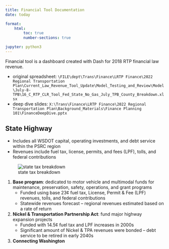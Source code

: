```yaml
---
title: Financial Tool Documentation
date: today

format: 
    html:   
        toc: true
        number-sections: true

jupyter: python3
---
```


Financial tool is a dashboard created with Dash for 2018 RTP financial law revenue.

- original spreadsheet: `\FILE\dept\Trans\Finance\LRTP Finance\2022 Regional Transportation Plan\Current_Law_Revenue_Tool_Update\Model_Testing_and_Review\Model\July-8-TPB\16_C_RTP_CLR_Tool_Fed_State_No_Gas_July_TPB_County_Breakdown.xlsx`
- deep dive slides: `X:\Trans\Finance\LRTP Finance\2022 Regional Transportation Plan\Background_Materials\Finance Planning 101\FinanceDeepDive.pptx`

## State Highway

- Includes all WSDOT capital, operating investments, and debt service within the PSRC region
- Revenues include fuel tax, license, permits, and fees (LPF), tolls, and federal contributions

![state tax breakdown](state_fuel_tax.png)

1. **Base program**: dedicated to motor vehicle and multimodal funds for maintenance, preservation, safety, operations, and grant programs
    - Funded using base 23¢ fuel tax, License, Permit &  Fee (LPF) revenues, tolls, and federal contributions
    - Statewide revenues forecast – regional revenues estimated based on a rate of return

2. **Nickel & Transportation Partnership Act**: fund major highway expansion projects
    - Funded with 14.5¢ fuel tax and LPF increases in 2000s
    - Significant amount of Nickel & TPA revenues were bonded – debt service to be retired in early 2040s


3. **Connecting Washington**

